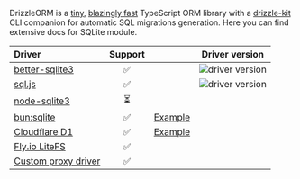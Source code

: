 

DrizzleORM is a [tiny](https://twitter.com/_alexblokh/status/1594735880417472512), [blazingly fast](./sqlite/performance-and-prepared-statements) TypeScript ORM library with a [drizzle-kit](./sqlite/migrations) CLI companion for automatic SQL migrations generation.
Here you can find extensive docs for SQLite module.

| Driver | Support | | Driver version |
|:- | :-: | :-: | :-: |
| [better-sqlite3](https://github.com/WiseLibs/better-sqlite3) | ✅ | | <img alt='driver version' src='https://img.shields.io/npm/dependency-version/drizzle-orm/peer/better-sqlite3'/> |
| [sql.js](https://github.com/sql-js/sql.js/) | ✅ | | <img alt='driver version' src='https://img.shields.io/npm/dependency-version/drizzle-orm/peer/sql.js'/> |
| [node-sqlite3](https://github.com/TryGhost/node-sqlite3) | ⏳ | | |
| [bun:sqlite](https://github.com/oven-sh/bun#bunsqlite-sqlite3-module) | ✅ | [Example](https://github.com/drizzle-team/drizzle-orm/tree/main/examples/bun-sqlite)| |
| [Cloudflare D1](https://developers.cloudflare.com/d1/) | ✅ | [Example](https://github.com/drizzle-team/drizzle-orm/tree/main/examples/cloudflare-d1)| |
| [Fly.io LiteFS](https://fly.io/docs/litefs/getting-started/) | ✅ | | |
| [Custom proxy driver](https://github.com/drizzle-team/drizzle-orm/tree/main/examples/sqlite-proxy) | ✅ | | |
